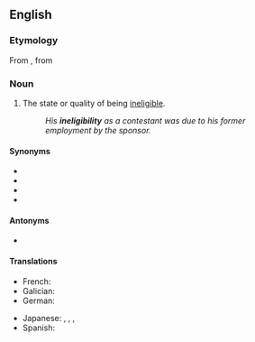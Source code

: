 ==English==

===Etymology===
From {{etyl|fr|en}} {{m|fr|inéligibilité}}, from {{etyl|frm|en}}

===Noun===
{{en-noun|-|ineligibilities}}

# The state or quality of being [[ineligible]]. <!--Websters def-->
#: ''His '''ineligibility''' as a contestant was due to his former employment by the sponsor.''

====Synonyms====
* {{l|en|disqualification}}
* {{l|en|invalidity}}
* {{l|en|unfitness}}
* {{l|en|unsuitability}}

====Antonyms====
* {{l|en|eligibility}}

====Translations====
{{trans-top|state or quality of being ineligible}}
* French: {{t+|fr|inéligibilité|f}}
* Galician: {{t+|gl|inelixibilidade|f}}
* German: {{t|de|Untauglichkeit|f}}
{{trans-mid}}
* Japanese: {{t|ja|無資格|tr=mushikaku}}, {{t|ja|不適格|tr=futekikaku}}, {{t|ja|不適任|tr=futekinin}}, {{t|ja|潜り|tr=moguri}}
* Spanish: {{t|es|inelegibilidad}}
{{trans-bottom}}